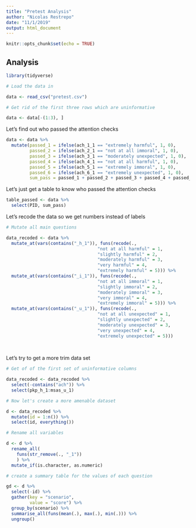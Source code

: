 ```yaml
---
title: "Pretest Analysis"
author: "Nicolas Restrepo"
date: "11/1/2019"
output: html_document
---
```


```r
knitr::opts_chunk$set(echo = TRUE)
```

## Analysis 

```r

library(tidyverse)
```


```r

# Load the data in 

data <- read_csv("pretest.csv")

# Get rid of the first three rows which are uninformative 

data <- data[-(1:3), ]

```

Let's find out who passed the attention checks 

```r

data <- data %>% 
  mutate(passed_1 = ifelse(ach_1_1 == "extremely harmful", 1, 0), 
         passed_2 = ifelse(ach_2_1 == "not at all immoral", 1, 0), 
         passed_3 = ifelse(ach_3_1 == "moderately unexpected", 1, 0), 
         passed_4 = ifelse(ach_4_1 == "not at all harmful", 1, 0), 
         passed_5 = ifelse(ach_5_1 == "extremely immoral", 1, 0), 
         passed_6 = ifelse(ach_6_1 == "extremely unexpected", 1, 0), 
         sum_pass = passed_1 + passed_2 + passed_3 + passed_4 + passed_5 + passed_6)
```

Let's just get a table to know who passed the attention checks 

```r

table_passed <- data %>% 
  select(PID, sum_pass)

```

Let's recode the data so we get numbers instead of labels

```r

# Mutate all main questions 

data_recoded <- data %>% 
  mutate_at(vars(contains("_h_1")), funs(recode(., 
                                   "not at all harmful" = 1, 
                                   "slightly harmful" = 2, 
                                   "moderately harmful" = 3, 
                                   "very harmful" = 4, 
                                   "extremely harmful" = 5))) %>% 
  mutate_at(vars(contains("_i_1")), funs(recode(., 
                                   "not at all immoral" = 1, 
                                   "slightly immoral" = 2, 
                                   "moderately immoral" = 3, 
                                   "very immoral" = 4, 
                                   "extremely immoral" = 5))) %>% 
  mutate_at(vars(contains("_u_1")), funs(recode(., 
                                   "not at all unexpected" = 1, 
                                   "slightly unexpected" = 2, 
                                   "moderately unexpected" = 3, 
                                   "very unexpected" = 4, 
                                   "extremely unexpected" = 5)))
  
  
```

Let's try to get a more trim data set 

```r

# Get of of the first set of uninformative columns 

data_recoded <- data_recoded %>% 
  select(-contains("ach")) %>% 
  select(pkp_h_1:msas_u_1)

# Now let's create a more amenable dataset 

d <- data_recoded %>% 
  mutate(id = 1:n()) %>% 
  select(id, everything()) 

# Rename all variables 

d <- d %>%  
  rename_all(
    funs(str_remove(., "_1"))
    ) %>% 
  mutate_if(is.character, as.numeric)

# create a summary table for the values of each question 

gd <- d %>% 
  select(-id) %>% 
  gather(key = "scenario", 
         value = "score") %>% 
  group_by(scenario) %>% 
  summarise_all(funs(mean(.), max(.), min(.))) %>% 
  ungroup()
  
```




